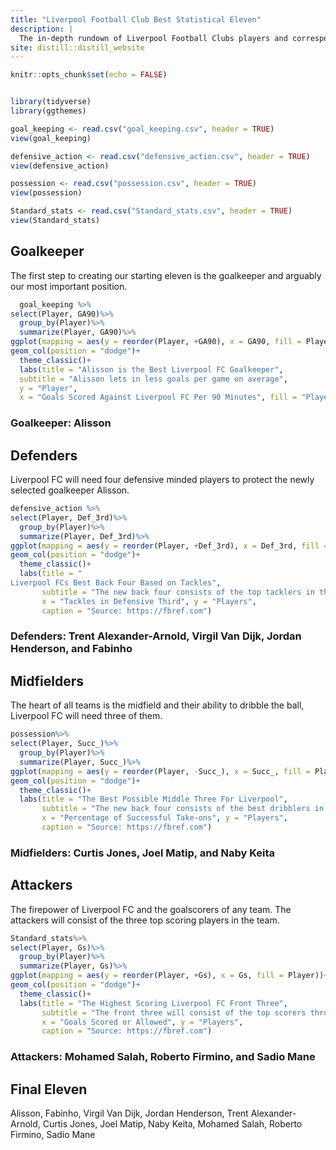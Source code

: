 ```yaml
---
title: "Liverpool Football Club Best Statistical Eleven"
description: |
  The in-depth rundown of Liverpool Football Clubs players and corresponding statistics.
site: distill::distill_website
---
```


```r
knitr::opts_chunk$set(echo = FALSE)


library(tidyverse)
library(ggthemes)

goal_keeping <- read.csv("goal_keeping.csv", header = TRUE)
view(goal_keeping)

defensive_action <- read.csv("defensive_action.csv", header = TRUE)
view(defensive_action)

possession <- read.csv("possession.csv", header = TRUE)
view(possession)

Standard_stats <- read.csv("Standard_stats.csv", header = TRUE)
view(Standard_stats)
```

##  Goalkeeper
The first step to creating our starting eleven is the goalkeeper and arguably our most important position.  

```r

  goal_keeping %>%
select(Player, GA90)%>%
  group_by(Player)%>%
  summarize(Player, GA90)%>%
ggplot(mapping = aes(y = reorder(Player, +GA90), x = GA90, fill = Player))+
geom_col(position = "dodge")+
  theme_classic()+
  labs(title = "Alisson is the Best Liverpool FC Goalkeeper", 
  subtitle = "Alisson lets in less goals per game on average", 
  y = "Player", 
  x = "Goals Scored Against Liverpool FC Per 90 Minutes", fill = "Player", caption = "Source: https://fbref.com")
```
###  Goalkeeper: Alisson

##  Defenders
Liverpool FC will need four defensive minded players to protect the newly selected goalkeeper Alisson.  

```r
defensive_action %>%
select(Player, Def_3rd)%>%
  group_by(Player)%>%
  summarize(Player, Def_3rd)%>%
ggplot(mapping = aes(y = reorder(Player, +Def_3rd), x = Def_3rd, fill = Player))+
geom_col(position = "dodge")+
  theme_classic()+
  labs(title = "
Liverpool FCs Best Back Four Based on Tackles", 
       subtitle = "The new back four consists of the top tacklers in the defensive third", 
       x = "Tackles in Defensive Third", y = "Players", 
       caption = "Source: https://fbref.com")
```
###  Defenders: Trent Alexander-Arnold, Virgil Van Dijk, Jordan Henderson, and Fabinho


##  Midfielders
The heart of all teams is the midfield and their ability to dribble the ball, Liverpool FC will need three of them.

```r
possession%>%
select(Player, Succ_)%>%
  group_by(Player)%>%
  summarize(Player, Succ_)%>%
ggplot(mapping = aes(y = reorder(Player, -Succ_), x = Succ_, fill = Player))+
geom_col(position = "dodge")+
  theme_classic()+
  labs(title = "The Best Possible Middle Three For Liverpool", 
       subtitle = "The new back four consists of the best dribblers in the team", 
       x = "Percentage of Successful Take-ons", y = "Players", 
       caption = "Source: https://fbref.com")
```
###  Midfielders: Curtis Jones, Joel Matip, and Naby Keita

##  Attackers
The firepower of Liverpool FC and the goalscorers of any team. The attackers will consist of the three top scoring players in the team. 

```r
Standard_stats%>%
select(Player, Gs)%>%
  group_by(Player)%>%
  summarize(Player, Gs)%>%
ggplot(mapping = aes(y = reorder(Player, +Gs), x = Gs, fill = Player))+
geom_col(position = "dodge")+
  theme_classic()+
  labs(title = "The Highest Scoring Liverpool FC Front Three", 
       subtitle = "The front three will consist of the top scorers throughout the season", 
       x = "Goals Scored or Allowed", y = "Players", 
       caption = "Source: https://fbref.com")
```

###  Attackers: Mohamed Salah, Roberto Firmino, and Sadio Mane

##  Final Eleven

Alisson,
Fabinho,   Virgil Van Dijk,   Jordan Henderson,    Trent Alexander-Arnold,
Curtis Jones,    Joel Matip,    Naby Keita,
Mohamed Salah,   Roberto Firmino,   Sadio Mane


              



